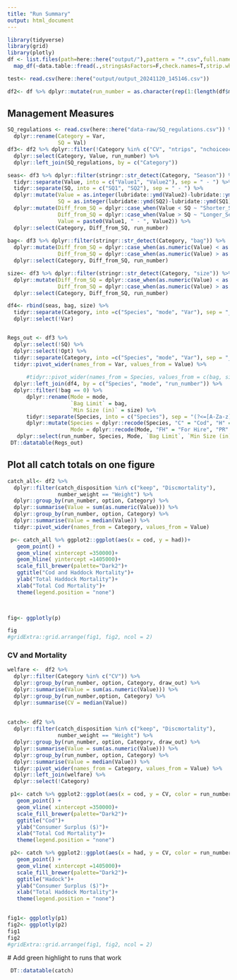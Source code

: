 ```yaml
---
title: "Run Summary"
output: html_document
---
```


```r

library(tidyverse)
library(grid)
library(plotly)
df <- list.files(path=here::here("output/"),pattern = "*.csv",full.names = T) %>% 
  map_df(~data.table::fread(.,stringsAsFactors=F,check.names=T,strip.white=T))

test<- read.csv(here::here("output/output_20241120_145146.csv"))

df2<- df %>% dplyr::mutate(run_number = as.character(rep(1:(length(df$mode)/90), each = 90)))

```

## Management Measures

```r
SQ_regulations <- read.csv(here::here("data-raw/SQ_regulations.csv")) %>% 
  dplyr::rename(Category = Var, 
                SQ = Val)
df3<- df2 %>% dplyr::filter(!Category %in% c("CV", "ntrips", "nchoiceoccasions","cod" , "had")) %>% 
  dplyr::select(Category, Value, run_number) %>% 
  dplyr::left_join(SQ_regulations, by = c("Category")) 

seas<- df3 %>% dplyr::filter(stringr::str_detect(Category, "Season")) %>% 
  tidyr::separate(Value, into = c("Value1", "Value2"), sep = " - ") %>% 
  tidyr::separate(SQ, into = c("SQ1", "SQ2"), sep = " - ") %>% 
  dplyr::mutate(Value = as.integer(lubridate::ymd(Value2)-lubridate::ymd(Value1)), 
                SQ = as.integer(lubridate::ymd(SQ2)-lubridate::ymd(SQ1))) %>% 
  dplyr::mutate(Diff_from_SQ = dplyr::case_when(Value < SQ ~ "Shorter_Season", TRUE ~ ""),
                Diff_from_SQ = dplyr::case_when(Value > SQ ~ "Longer_Season", TRUE ~ Diff_from_SQ), 
                Value = paste0(Value1, " - ", Value2)) %>% 
  dplyr::select(Category, Diff_from_SQ, run_number)
                  
bag<- df3 %>% dplyr::filter(stringr::str_detect(Category, "bag")) %>% 
  dplyr::mutate(Diff_from_SQ = dplyr::case_when(as.numeric(Value) < as.numeric(SQ) ~ "Smaller_bag", TRUE ~ ""),
                Diff_from_SQ = dplyr::case_when(as.numeric(Value) > as.numeric(SQ) ~ "Larger_bag", TRUE ~ Diff_from_SQ)) %>% 
  dplyr::select(Category, Diff_from_SQ, run_number)

size<- df3 %>% dplyr::filter(stringr::str_detect(Category, "size")) %>% 
  dplyr::mutate(Diff_from_SQ = dplyr::case_when(as.numeric(Value) < as.numeric(SQ) ~ "Smaller_min_length", TRUE ~ ""),
                Diff_from_SQ = dplyr::case_when(as.numeric(Value) > as.numeric(SQ) ~ "Larger_min_length", TRUE ~ Diff_from_SQ)) %>% 
  dplyr::select(Category, Diff_from_SQ, run_number)

df4<- rbind(seas, bag, size) %>% 
  tidyr::separate(Category, into =c("Species", "mode", "Var"), sep = "_") %>% 
  dplyr::select(!Var)


Regs_out <- df3 %>%
  dplyr::select(!SQ) %>% 
  dplyr::select(!Opt) %>% 
  tidyr::separate(Category, into =c("Species", "mode", "Var"), sep = "_") %>%
  tidyr::pivot_wider(names_from = Var, values_from = Value) %>%
      
      #tidyr::pivot_wider(names_from = Species, values_from = c(bag, size, Season)) %>%
  dplyr::left_join(df4, by = c("Species", "mode", "run_number")) %>% 
  dplyr::filter(!bag == 0) %>%
      dplyr::rename(Mode = mode,
                    `Bag Limit` = bag,
                    `Min Size (in)` = size) %>%
      tidyr::separate(Species, into = c("Species"), sep = "(?<=[A-Za-z])") %>%
      dplyr::mutate(Species = dplyr::recode(Species, "C" = "Cod", "H" = "Haddock"),
                    Mode = dplyr::recode(Mode, "FH" = "For Hire", "PR" = "Private")) %>% 
   dplyr::select(run_number, Species, Mode, `Bag Limit`, `Min Size (in)`, Season, Diff_from_SQ)
 DT::datatable(Regs_out)
```





## Plot all catch totals on one figure

```r
  
catch_all<- df2 %>% 
  dplyr::filter(catch_disposition %in% c("keep", "Discmortality"),
                number_weight == "Weight") %>%
  dplyr::group_by(run_number, option, Category) %>%
  dplyr::summarise(Value = sum(as.numeric(Value))) %>%
  dplyr::group_by(run_number, option, Category) %>%
  dplyr::summarise(Value = median(Value)) %>% 
  tidyr::pivot_wider(names_from = Category, values_from = Value) 

 p<- catch_all %>% ggplot2::ggplot(aes(x = cod, y = had))+
   geom_point() +
   geom_vline( xintercept =350000)+
   geom_hline( yintercept =1405000)+
   scale_fill_brewer(palette="Dark2")+
   ggtitle("Cod and Haddock Mortality")+
   ylab("Total Haddock Mortality")+
   xlab("Total Cod Mortality")+
   theme(legend.position = "none")


 
fig<- ggplotly(p)

fig
#gridExtra::grid.arrange(fig1, fig2, ncol = 2)

```
### CV and Mortality

```r

welfare <-  df2 %>%
  dplyr::filter(Category %in% c("CV")) %>%
  dplyr::group_by(run_number, option, Category, draw_out) %>%
  dplyr::summarise(Value = sum(as.numeric(Value))) %>%
  dplyr::group_by(run_number,option, Category) %>%
  dplyr::summarise(CV = median(Value)) 
  
  
catch<- df2 %>% 
  dplyr::filter(catch_disposition %in% c("keep", "Discmortality"),
                number_weight == "Weight") %>%
  dplyr::group_by(run_number, option, Category, draw_out) %>%
  dplyr::summarise(Value = sum(as.numeric(Value))) %>%
  dplyr::group_by(run_number, option, Category) %>%
  dplyr::summarise(Value = median(Value)) %>% 
  tidyr::pivot_wider(names_from = Category, values_from = Value) %>% 
  dplyr::left_join(welfare) %>% 
  dplyr::select(!Category)

 p1<- catch %>% ggplot2::ggplot(aes(x = cod, y = CV, color = run_number))+
   geom_point() +
   geom_vline( xintercept =350000)+
   scale_fill_brewer(palette="Dark2")+
   ggtitle("Cod")+
   ylab("Consumer Surplus ($)")+
   xlab("Total Cod Mortality")+
   theme(legend.position = "none")

 p2<- catch %>% ggplot2::ggplot(aes(x = had, y = CV, color = run_number))+
   geom_point() +
   geom_vline( xintercept =1405000)+
   scale_fill_brewer(palette="Dark2")+
   ggtitle("Hadock")+
   ylab("Consumer Surplus ($)")+
   xlab("Total Haddock Mortality")+
   theme(legend.position = "none")

 
fig1<- ggplotly(p1)
fig2<- ggplotly(p2)
fig1
fig2
#gridExtra::grid.arrange(fig1, fig2, ncol = 2)

```

 # Add green highlight to runs that work

```r
 DT::datatable(catch)
```








